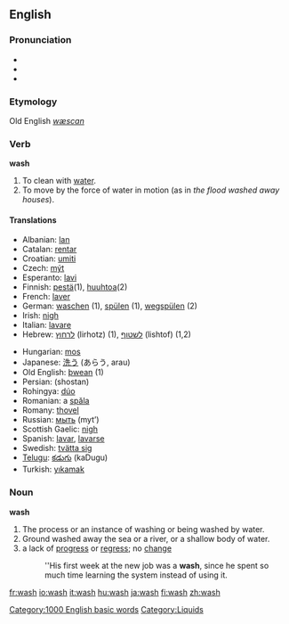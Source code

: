 ==English==
[[Category:1000 English basic words]]

===Pronunciation===
*{{IPA|/wɑʃ/ (''US'') ''or'' /wɒʃ/ (''UK'')}}
*{{SAMPA|/wAS/ (''US'') ''or'' /wQS>/ (''UK'')}}
*{{audio|en-us-wash.ogg|Audio (US)}}
===Etymology===
Old English ''[[wæscan]]''
===Verb===
'''wash'''

# To clean with [[water]].
# To move by the force of water in motion (as in ''the flood washed away houses'').

====Translations====
{{top}}
*Albanian: [[lan]]
*Catalan: [[rentar]]
*Croatian: [[umiti]]
*Czech: [[mýt]]
*Esperanto: [[lavi]]
*Finnish: [[pestä]](1), [[huuhtoa]](2)
*French: [[laver]]
*German: [[waschen]] (1), [[spülen]] (1), [[wegspülen]] (2)
*Irish: [[nigh#Irish|nigh]]
*Italian: [[lavare]]
*Hebrew: [[לרחוץ]] (lirhotz) (1), [[לשטוף]] (lishtof) (1,2)
{{mid}}
*Hungarian: [[mos]]
*Japanese: [[洗う]] (あらう, arau)
*Old English: [[þwean]] (1)
*Persian: {{FAchar|[[شستن]]}} (shostan)
*Rohingya: [[dúo]]
*Romanian: a [[spăla]]
*Romany: [[thovel]]
*Russian: [[мыть]] (myt’)
*Scottish Gaelic: [[nigh#Irish|nigh]]
*Spanish: [[lavar]], [[lavarse]]
*Swedish: [[tvätta sig]]
*[[Telugu]]: [[కడుగు]] (kaDugu)
*Turkish: [[yıkamak]]
{{bottom}}

===Noun===
'''wash'''
# The process or an instance of washing or being washed by water.
# Ground washed away the sea or a river, or a shallow body of water.
# a lack of [[progress]] or [[regress]]; no [[change]]
#:''His first week at the new job was a '''wash''', since he spent so much time learning the system  instead of using it. <!--is there a corresponding verb sense?-->

[[Category:Liquids]]

[[fr:wash]]
[[io:wash]]
[[it:wash]]
[[hu:wash]]
[[ja:wash]]
[[fi:wash]]
[[zh:wash]]